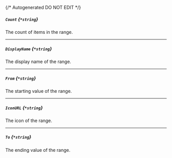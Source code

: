 {/* Autogenerated DO NOT EDIT  */}
##### `Count` *{`*string`}*
The count of items in the range.

---
##### `DisplayName` *{`*string`}*
The display name of the range.

---
##### `From` *{`*string`}*
The starting value of the range.

---
##### `IconURL` *{`*string`}*
The icon of the range.

---
##### `To` *{`*string`}*
The ending value of the range.


